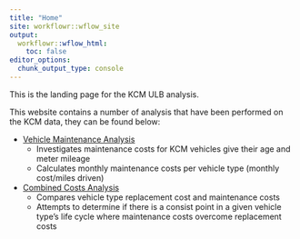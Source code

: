 ```yaml
---
title: "Home"
site: workflowr::wflow_site
output:
  workflowr::wflow_html:
    toc: false
editor_options:
  chunk_output_type: console
---
```


This is the landing page for the KCM ULB analysis. 

This website contains a number of analysis that have been performed on the KCM data, they can be found below:

* [Vehicle Maintenance Analysis](ulb_analysis.html)
  + Investigates maintenance costs for KCM vehicles give their age and meter mileage
  + Calculates monthly maintenance costs per vehicle type (monthly cost/miles driven)

* [Combined Costs Analysis](combined_cost_analysis.html)
  + Compares vehicle type replacement cost and maintenance costs 
  + Attempts to determine if there is a consist point in a given vehicle type's life cycle where maintenance costs overcome replacement costs

